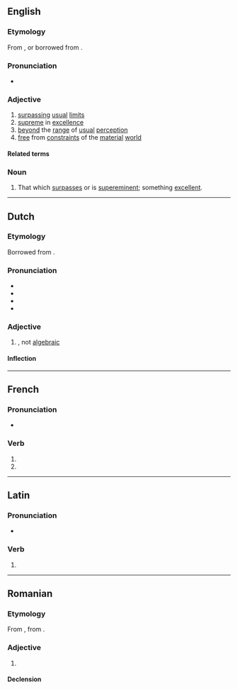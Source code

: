 ==English==

===Etymology===
From {{af|en|transcend|-ent}}, or borrowed from {{bor|en|la|trānscendēns}}.

===Pronunciation===
* {{IPA|en|/tɹæn(t)ˈsɛndənt/}}

===Adjective===
{{en-adj}}

# [[surpass]]ing [[usual]] [[limit]]s
# [[supreme]] in [[excellence]]
# [[beyond]] the [[range]] of [[usual]] [[perception]]
# [[free]] from [[constraint]]s of the [[material]] [[world]]

====Related terms====
{{col4|en
|transcendence
|transcendency
|transcendental
|transcendently
}}

===Noun===
{{en-noun}}

# That which [[surpass]]es or is [[supereminent]]; something [[excellent]].

----

==Dutch==

===Etymology===
Borrowed from {{bor|nl|la|trānscendēns}}. {{etystub|nl}}

===Pronunciation===
* {{IPA|nl|/ˌtrɑn.sɛnˈdɛnt/}}
* {{audio|nl|Nl-transcendent.ogg|Audio}}
* {{hyphenation|nl|trans|cen|dent}}
* {{rhyme|nl|ɛnt|s=3}}

===Adjective===
{{nl-adj|-}}

# {{lb|nl|mathematic}} {{l|en|transcendental}}, not [[algebraic]]

====Inflection====
{{nl-decl-adj||-}}

----

==French==

===Pronunciation===
* {{fr-IPA|transcende}}

===Verb===
{{head|fr|verb form}}

# {{inflection of|fr|transcender||3|p|pres|indc}}
# {{inflection of|fr|transcender||3|p|pres|subj}}

----

==Latin==

===Pronunciation===
* {{la-IPA|trānscendent}}

===Verb===
{{la-verb-form|trānscendent}}

# {{inflection of|la|trānscendō||3|p|futr|actv|indc}}

----

==Romanian==

===Etymology===
From {{bor|ro|fr|transcendant}}, from {{der|ro|la|transcendens}}.

===Adjective===
{{ro-adj}}

# {{l|en|transcendent}}

====Declension====
{{ro-decl-adj}}